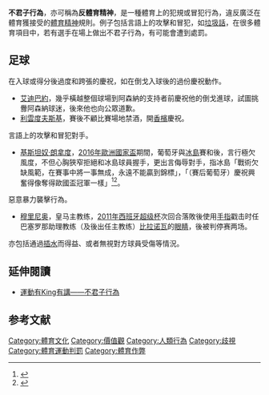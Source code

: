 {{Expand|time=2018-12-12T07:41:05+00:00}}

'''不君子行為'''，亦可稱為'''反體育精神'''，是一種體育上的犯規或冒犯行為，違反廣泛在體育獲接受的[[體育精神|體育精神]]規則。例子包括言語上的攻擊和冒犯，如[[垃圾話|垃圾話]]，在很多體育項目中，若有選手在場上做出不君子行為，有可能會遭到處罰。

== 足球 ==
在入球或得分後過度和跨張的慶祝，如在倒戈入球後的過份慶祝動作。

* [[艾迪巴約|艾迪巴約]]，幾乎橫越整個球場到阿森納的支持者前慶祝他的倒戈進球，試圖挑釁阿森納球迷，後來他也向公眾道歉。
* [[利雲度夫斯基|利雲度夫斯基]]，賽後不顧比賽場地禁酒，開[[香檳|香檳]]慶祝。

言語上的攻擊和冒犯對手。
* [[基斯坦奴·朗拿度|基斯坦奴·朗拿度]]，[[2016年歐洲國家盃|2016年歐洲國家盃]]期間，葡萄牙與[[冰島國家足球隊|冰島]]賽和後，言行極欠風度，不但心胸狹窄拒絕和冰島球員握手，更出言侮辱對手，指冰島「戰術欠缺風範，在賽事中將一事無成，永遠不能贏到錦標」，「（賽后葡萄牙）慶祝興奮得像奪得歐國盃冠軍一樣」<ref>{{Cite web |url=http://www.goal.com/hk/news/3392/%E6%AD%90%E5%9C%8B%E7%9B%832016/2016/06/15/24646862/c%E6%9C%97%E4%B8%8D%E5%B1%91%E5%86%B0%E5%B3%B6%E5%92%81%E8%88%88%E5%A5%AE%E6%88%91%E4%BB%A5%E7%82%BA%E4%BD%A2%E5%93%8B%E6%8D%A7%E7%9B%83 |title=【歐國盃】C朗小學雞上身揶揄冰島「一事無成」（有片） |access-date=2016-07-15 |archive-date=2020-11-14 |archive-url=https://web.archive.org/web/20201114233256/https://www.goal.com/hk/news/3392/%E6%AD%90%E5%9C%8B%E7%9B%832016/2016/06/15/24646862/c%E6%9C%97%E4%B8%8D%E5%B1%91%E5%86%B0%E5%B3%B6%E5%92%81%E8%88%88%E5%A5%AE%E6%88%91%E4%BB%A5%E7%82%BA%E4%BD%A2%E5%93%8B%E6%8D%A7%E7%9B%83 }}</ref><ref>{{Cite web |url=http://www.hk01.com/%E9%AB%94%E8%82%B2/26121/-%E6%AD%90%E5%9C%8B%E7%9B%83-C%E6%9C%97%E5%B0%8F%E5%AD%B8%E9%9B%9E%E4%B8%8A%E8%BA%AB%E6%8F%B6%E6%8F%84%E5%86%B0%E5%B3%B6-%E4%B8%80%E4%BA%8B%E7%84%A1%E6%88%90-%E6%9C%89%E7%89%87- |title=C朗不屑冰島：咁興奮我以為佢哋捧盃！ |access-date=2016-07-15 |archive-date=2018-02-19 |archive-url=https://web.archive.org/web/20180219090906/https://www.hk01.com/%E9%AB%94%E8%82%B2/26121/-%E6%AD%90%E5%9C%8B%E7%9B%83-C%E6%9C%97%E5%B0%8F%E5%AD%B8%E9%9B%9E%E4%B8%8A%E8%BA%AB%E6%8F%B6%E6%8F%84%E5%86%B0%E5%B3%B6-%E4%B8%80%E4%BA%8B%E7%84%A1%E6%88%90-%E6%9C%89%E7%89%87- }}</ref>。

惡意暴力襲擊行為。
* [[若泽·穆里尼奥|穆里尼奥]]，皇马主教练，[[2011年西班牙超级杯|2011年西班牙超级杯]]次回合落敗後使用[[手指|手指]]戳击时任巴塞罗那助理教练（及後出任主教练）[[蒂托·比拉诺瓦|比拉诺瓦]]的[[眼睛|眼睛]]，後被判停赛两场。

亦包括通過[[插水|插水]]而得益、或者無視對方球員受傷等情況。

==延伸閱讀==
*[https://web.archive.org/web/20160305141341/http://news.stheadline.com/dailynews/headline_news_detail_columnist.asp?id=75715&section_name=wtt&kw=44 運動有King有講——不君子行為]

== 参考文献 ==
{{Reflist}}


[[Category:體育文化|Category:體育文化]]
[[Category:價值觀|Category:價值觀]]
[[Category:人類行為|Category:人類行為]]
[[Category:歧視|Category:歧視]]
[[Category:體育運動判罰|Category:體育運動判罰]]
[[Category:體育作弊|Category:體育作弊]]